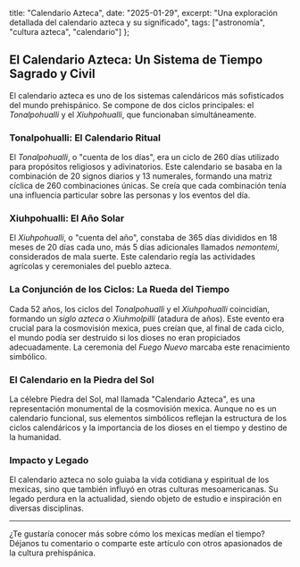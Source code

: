 
  title: "Calendario Azteca",
  date: "2025-01-29",
  excerpt: "Una exploración detallada del calendario azteca y su significado",
  tags: ["astronomía", "cultura azteca", "calendario"]
};

<BlogImage imageSrc='https://i.ibb.co/QH9HpzB/calendar-feature-cover.webp' description='La piedra del sol es a menudo llamada calendario azteca'/>

## El Calendario Azteca: Un Sistema de Tiempo Sagrado y Civil

El calendario azteca es uno de los sistemas calendáricos más sofisticados del mundo prehispánico. Se compone de dos ciclos principales: el *Tonalpohualli* y el *Xiuhpohualli*, que funcionaban simultáneamente.

### Tonalpohualli: El Calendario Ritual

El *Tonalpohualli*, o "cuenta de los días", era un ciclo de 260 días utilizado para propósitos religiosos y adivinatorios. Este calendario se basaba en la combinación de 20 signos diarios y 13 numerales, formando una matriz cíclica de 260 combinaciones únicas. Se creía que cada combinación tenía una influencia particular sobre las personas y los eventos del día.

### Xiuhpohualli: El Año Solar

El *Xiuhpohualli*, o "cuenta del año", constaba de 365 días divididos en 18 meses de 20 días cada uno, más 5 días adicionales llamados *nemontemi*, considerados de mala suerte. Este calendario regía las actividades agrícolas y ceremoniales del pueblo azteca.

### La Conjunción de los Ciclos: La Rueda del Tiempo

Cada 52 años, los ciclos del *Tonalpohualli* y el *Xiuhpohualli* coincidían, formando un *siglo azteca* o *Xiuhmolpilli* (atadura de años). Este evento era crucial para la cosmovisión mexica, pues creían que, al final de cada ciclo, el mundo podía ser destruido si los dioses no eran propiciados adecuadamente. La ceremonia del *Fuego Nuevo* marcaba este renacimiento simbólico.

### El Calendario en la Piedra del Sol

La célebre Piedra del Sol, mal llamada "Calendario Azteca", es una representación monumental de la cosmovisión mexica. Aunque no es un calendario funcional, sus elementos simbólicos reflejan la estructura de los ciclos calendáricos y la importancia de los dioses en el tiempo y destino de la humanidad.

### Impacto y Legado

El calendario azteca no solo guiaba la vida cotidiana y espiritual de los mexicas, sino que también influyó en otras culturas mesoamericanas. Su legado perdura en la actualidad, siendo objeto de estudio e inspiración en diversas disciplinas.

---

¿Te gustaría conocer más sobre cómo los mexicas medían el tiempo? Déjanos tu comentario o comparte este artículo con otros apasionados de la cultura prehispánica.
